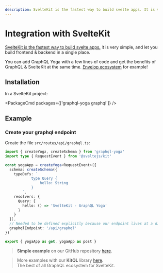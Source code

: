 ```yaml
---
description: SvelteKit is the fastest way to build svelte apps. It is very simple, and let you build frontend & backend in a single place.
---
```



# Integration with SvelteKit

[SvelteKit is the fastest way to build svelte apps.](https://kit.svelte.dev) It is very simple, and let you build frontend & backend in a single place.

You can add GraphQL Yoga with a few lines of code and get the benefits of GraphQL & SvelteKit at the same time. [Envelop ecosystem](https://www.envelop.dev) for example!

## Installation

In a SvelteKit project:

<PackageCmd packages={['graphql-yoga graphql']} />

## Example

### Create your graphql endpoint

Create the file `src/routes/api/graphql.ts`:

```ts filename="src/routes/api/graphql.ts"
import { createYoga, createSchema } from 'graphql-yoga'
import type { RequestEvent } from '@sveltejs/kit'

const yogaApp = createYoga<RequestEvent>({
  schema: createSchema({
    typeDefs: `
			type Query {
				hello: String
			}
		`,
    resolvers: {
      Query: {
        hello: () => 'SvelteKit - GraphQL Yoga'
      }
    }
  }),
  // Needed to be defined explicitly because our endpoint lives at a different path other than `/graphql`
  graphqlEndpoint: '/api/graphql'
})

export { yogaApp as get, yogaApp as post }
```

> **Simple example** on our GitHub repository [here](https://github.com/dotansimha/graphql-yoga/tree/main/examples/sveltekit).

> More examples with our **KitQL** library [here](https://github.com/jycouet/kitql). <br />
> The best of all GraphQL ecosystem for SvelteKit.
